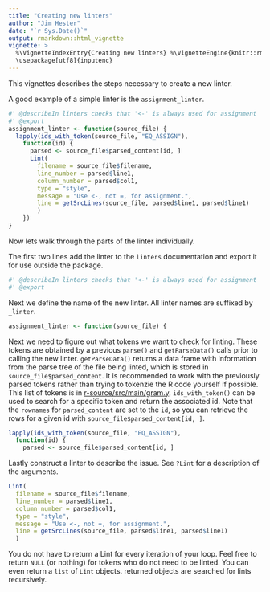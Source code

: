 ```yaml
---
title: "Creating new linters"
author: "Jim Hester"
date: "`r Sys.Date()`"
output: rmarkdown::html_vignette
vignette: >
  %\VignetteIndexEntry{Creating new linters} %\VignetteEngine{knitr::rmarkdown}
  \usepackage[utf8]{inputenc}
---
```


This vignettes describes the steps necessary to create a new linter.

A good example of a simple linter is the `assignment_linter`.
```r
#' @describeIn linters checks that '<-' is always used for assignment
#' @export
assignment_linter <- function(source_file) {
  lapply(ids_with_token(source_file, "EQ_ASSIGN"),
    function(id) {
      parsed <- source_file$parsed_content[id, ]
      Lint(
        filename = source_file$filename,
        line_number = parsed$line1,
        column_number = parsed$col1,
        type = "style",
        message = "Use <-, not =, for assignment.",
        line = getSrcLines(source_file, parsed$line1, parsed$line1)
        )
    })
}
```

Now lets walk through the parts of the linter individually.

The first two lines add the linter to the `linters` documentation and export it
for use outside the package.

```r
#' @describeIn linters checks that '<-' is always used for assignment
#' @export
```

Next we define the name of the new linter.  All linter names are suffixed by `_linter`.
```r
assignment_linter <- function(source_file) {
```

Next we need to figure out what tokens we want to check for linting.  These
tokens are obtained by a previous `parse()` and `getParseData()` calls prior to
calling the new linter.  `getParseData()` returns a data frame with information
from the parse tree of the file being linted, which is stored in
`source_file$parsed_content`. It is recommended to work with the previously parsed tokens
rather than trying to tokenzie the R code yourself if possible.  This list of
tokens is in
[r-source/src/main/gram.y](https://github.com/wch/r-source/blob/ff1bca2f21aba271d428474f00494eece5c36dd3/src/main/gram.y#L293-L307).
`ids_with_token()` can be used to search for a specific token and return the
associated id.  Note that the `rownames` for `parsed_content` are set to the
`id`, so you can retrieve the rows for a given id with
`source_file$parsed_content[id, ]`.
```r
lapply(ids_with_token(source_file, "EQ_ASSIGN"),
  function(id) {
    parsed <- source_file$parsed_content[id, ]
```

Lastly construct a linter to describe the issue.  See `?Lint` for a description
of the arguments.
```r
Lint(
  filename = source_file$filename,
  line_number = parsed$line1,
  column_number = parsed$col1,
  type = "style",
  message = "Use <-, not =, for assignment.",
  line = getSrcLines(source_file, parsed$line1, parsed$line1)
  )
```

You do not have to return a Lint for every iteration of your loop.  Feel free
to return `NULL` (or nothing) for tokens who do not need to be linted.  You can
even return a `list` of `Lint` objects. returned objects are searched for lints
recursively.
